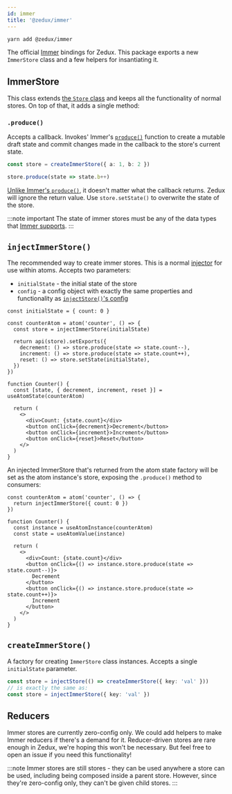 ```yaml
---
id: immer
title: '@zedux/immer'
---
```


```sh
yarn add @zedux/immer
```

The official [Immer](https://immerjs.github.io/immer/) bindings for Zedux. This package exports a new `ImmerStore` class and a few helpers for insantiating it.

## ImmerStore

This class extends [the `Store` class](../api/classes/Store) and keeps all the functionality of normal stores. On top of that, it adds a single method:

### `.produce()`

Accepts a callback. Invokes' Immer's [`produce()`](https://immerjs.github.io/immer/produce) function to create a mutable draft state and commit changes made in the callback to the store's current state.

```ts
const store = createImmerStore({ a: 1, b: 2 })

store.produce(state => state.b++)
```

[Unlike Immer's `produce()`](https://immerjs.github.io/immer/return), it doesn't matter what the callback returns. Zedux will ignore the return value. Use `store.setState()` to overwrite the state of the store.

:::note important
The state of immer stores must be any of the data types that [Immer supports](https://immerjs.github.io/immer/complex-objects).
:::

## `injectImmerStore()`

The recommended way to create immer stores. This is a normal [injector](../api/glossary#injector) for use within atoms. Accepts two parameters:

- `initialState` - the initial state of the store
- `config` - a config object with exactly the same properties and functionality as [`injectStore()`'s config](../api/injectors/injectStore#config)

```tsx live ecosystemId=immer/injectImmerStore-counter resultVar=Counter
const initialState = { count: 0 }

const counterAtom = atom('counter', () => {
  const store = injectImmerStore(initialState)

  return api(store).setExports({
    decrement: () => store.produce(state => state.count--),
    increment: () => store.produce(state => state.count++),
    reset: () => store.setState(initialState),
  })
})

function Counter() {
  const [state, { decrement, increment, reset }] = useAtomState(counterAtom)

  return (
    <>
      <div>Count: {state.count}</div>
      <button onClick={decrement}>Decrement</button>
      <button onClick={increment}>Increment</button>
      <button onClick={reset}>Reset</button>
    </>
  )
}
```

An injected ImmerStore that's returned from the atom state factory will be set as the atom instance's store, exposing the `.produce()` method to consumers:

```tsx live ecosystemId=immer/counter2 resultVar=Counter
const counterAtom = atom('counter', () => {
  return injectImmerStore({ count: 0 })
})

function Counter() {
  const instance = useAtomInstance(counterAtom)
  const state = useAtomValue(instance)

  return (
    <>
      <div>Count: {state.count}</div>
      <button onClick={() => instance.store.produce(state => state.count--)}>
        Decrement
      </button>
      <button onClick={() => instance.store.produce(state => state.count++)}>
        Increment
      </button>
    </>
  )
}
```

## `createImmerStore()`

A factory for creating `ImmerStore` class instances. Accepts a single `initialState` parameter.

```ts
const store = injectStore(() => createImmerStore({ key: 'val' }))
// is exactly the same as:
const store = injectImmerStore({ key: 'val' })
```

## Reducers

Immer stores are currently zero-config only. We could add helpers to make Immer reducers if there's a demand for it. Reducer-driven stores are rare enough in Zedux, we're hoping this won't be necessary. But feel free to open an issue if you need this functionality!

:::note
Immer stores are still stores - they can be used anywhere a store can be used, including being composed inside a parent store. However, since they're zero-config only, they can't be given child stores.
:::
